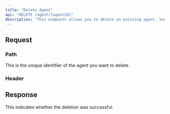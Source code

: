 ```yaml
---
title: "Delete Agent"
api: "DELETE /agent/{agentId}"
description: "This endpoint allows you to delete an existing agent. You need to provide the agent's unique identifier."
---
```


## Request

### Path

<ParamField path="agentId" type="string" required placeholder="YOUR_AGENT_ID">
  This is the unique identifier of the agent you want to delete.
</ParamField>

### Header

<Snippet file="authorization.header.mdx" />

## Response

<ResponseField name="status" type="string">
  This indicates whether the deletion was successful.
</ResponseField>
